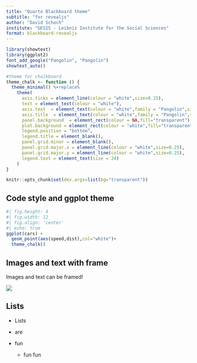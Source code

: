 ```yaml
---
title: "Quarto Blackboard theme"
subtitle: "for revealjs"
author: "David Schoch"
institute: "GESIS - Leibniz Institute for the Social Sciences"
format: blackboard-revealjs
---
```


```r
library(showtext)
library(ggplot2)
font_add_google("Pangolin", "Pangolin")
showtext_auto()

#theme for chalkboard
theme_chalk <- function () { 
  theme_minimal() %+replace% 
    theme(
      axis.ticks = element_line(colour = "white",size=0.25),
      text = element_text(colour = "white"),
      axis.text  = element_text(colour = "white",family = "Pangolin",size=18),
      axis.title  = element_text(colour = "white",family = "Pangolin",size=24),
      panel.background  = element_rect(colour = NA,fill="transparent"),
      plot.background = element_rect(colour = "white",fill="transparent"),
      legend.position = "bottom",
      legend.title = element_blank(),
      panel.grid.minor = element_blank(),
      panel.grid.major.x = element_line(colour = "white",size=0.25),
      panel.grid.major.y = element_line(colour = "white",size=0.25),
      legend.text = element_text(size = 24)
    )
}

knitr::opts_chunk$set(dev.args=list(bg="transparent"))
```

## Code style and ggplot theme

```r
#| fig.height: 4
#| fig.width: 12
#| fig.align: 'center'
#| echo: true
ggplot(cars) +
  geom_point(aes(speed,dist),col="white")+
  theme_chalk()
```

## Images and text with frame

:::{.framed}
Images and text can be framed!
:::

![](https://via.placeholder.com/450x200){.framed}

## Lists

- Lists

- are 

- fun

  - fun fun